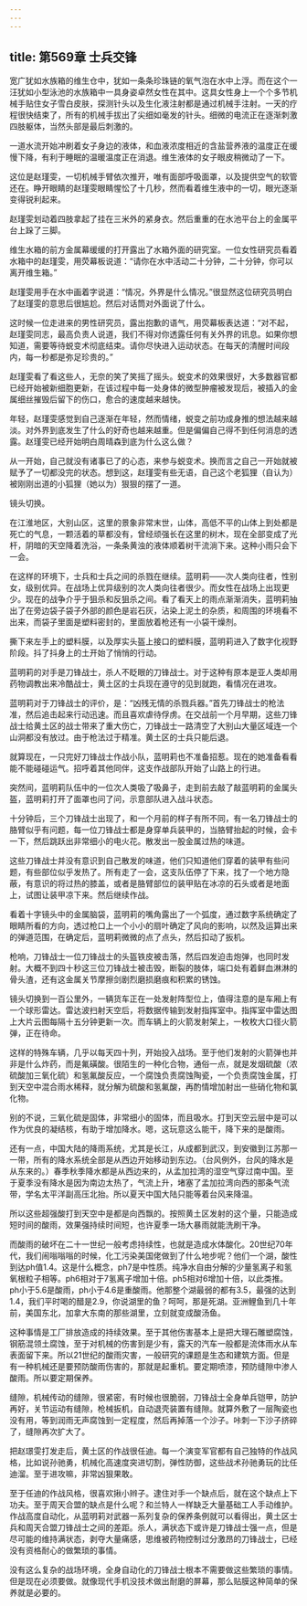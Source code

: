 ```yaml
---
---
---
```

title: 第569章 士兵交锋
---



宽广犹如水族箱的维生仓中，犹如一条条珍珠链的氧气泡在水中上浮。而在这个一汪犹如小型泳池的水族箱中一具身姿卓然女性在其中。这具女性身上一个个多节机械手贴住女子雪白皮肤，探测针头以及生化液注射都是通过机械手注射。一天的疗程很快结束了，所有的机械手拔出了尖细如毫发的针头。细微的电流正在逐渐刺激四肢躯体，当然头部是最后刺激的。

一道水流开始冲刷着女子身边的液体，和血液浓度相近的含盐营养液的温度正在缓慢下降，有利于睡眠的温暖温度正在消退。维生液体的女子眼皮稍微动了一下。

这位是赵瑾雯，一切机械手臂依次推开，唯有面部呼吸面罩，以及提供空气的软管还在。睁开眼睛的赵瑾雯眼睛惺忪了十几秒，然而看着维生液中的一切，眼光逐渐变得锐利起来。

赵瑾雯划动着四肢拿起了挂在三米外的紧身衣。然后重重的在水池平台上的金属平台上跺了三脚。

维生水箱的前方金属幕缓缓的打开露出了水箱外面的研究室。一位女性研究员看着水箱中的赵瑾雯，用荧幕板说道：“请你在水中活动二十分钟，二十分钟，你可以离开维生箱。”

赵瑾雯用手在水中画着字说道：“情况，外界是什么情况。”很显然这位研究员明白了赵瑾雯的意思后很尴尬。然后对话筒对外面说了什么。

这时候一位走进来的男性研究员，露出抱歉的语气，用荧幕板表达道：“对不起，赵瑾雯同志，最高负责人说道，我们不得对你透露任何有关外界的讯息。如果你想知道，需要等待蜕变术彻底结束。请你尽快进入运动状态。在每天的清醒时间段内，每一秒都是弥足珍贵的。”

赵瑾雯看了看这些人，无奈的笑了笑摇了摇头。蜕变术的效果很好，大多数器官都已经开始被新细胞更新，在该过程中每一处身体的微型肿瘤被发现后，被插入的金属细丝摧毁后留下的伤口，愈合的速度越来越快。

年轻，赵瑾雯感觉到自己逐渐在年轻，然而情绪，蜕变之前功成身推的想法越来越淡。对外界到底发生了什么的好奇也越来越重。但是偏偏自己得不到任何消息的透露。赵瑾雯已经开始明白周晴森到底为什么这么做？

从一开始，自己就没有诸事已了的心态，来参与蜕变术。换而言之自己一开始就被赋予了一切都没完的状态。想到这，赵瑾雯有些无语，自己这个老狐狸（自认为）被刚刚出道的小狐狸（她以为）狠狠的摆了一道。

镜头切换。

在江淮地区，大别山区，这里的景象非常末世，山体，高低不平的山体上到处都是死亡的气息，一颗活着的草都没有，曾经顽强长在这里的树木，现在全部变成了光杆，阴暗的天空降着洗浴，一条条黄浊的液体顺着树干流淌下来。这种小雨只会下一会。

在这样的环境下，士兵和士兵之间的杀戮在继续。蓝明莉——次人类向往者，性别女，级别优异。在战场上优异级别的次人类向往者很少。而女性在战场上出现更少。现在的战争介乎于狙杀和反狙杀之间。看了看天上的雨点渐渐消失，蓝明莉抽出了在旁边袋子袋子外部的颜色是岩石灰，沾染上泥土的杂质，和周围的环境看不出来，而袋子里面是塑料密封的，里面放着枪还有一小袋干燥剂。

撕下来左手上的塑料膜，以及厚实头盔上接口的塑料膜，蓝明莉进入了数字化视野阶段。抖了抖身上的土开始了悄悄的行动。

蓝明莉的对手是刀锋战士，杀人不眨眼的刀锋战士。对于这种有原本是亚人类却用药物调教出来冷酷战士，黄土区的士兵现在遵守的见到就跑，看情况在进攻。

蓝明莉对于刀锋战士的评价，是：“凶残无情的杀戮兵器。”首先刀锋战士的枪法准，然后追击起来行动迅速。而且喜欢虐待俘虏。在交战前一个月早期，这些刀锋战士给黄土区的战士带来了重大伤亡，刀锋战士一路清空了大别山大量区域连一个山洞都没有放过。由于枪法过于精准。黄土区的士兵只能后退。

就算现在，一只完好刀锋战士作战小队，蓝明莉也不准备招惹。现在的她准备看看能不能碰碰运气。招呼着其他同伴，这支作战部队开始了山路上的行进。

突然间，蓝明莉队伍中的一位次人类吸了吸鼻子，走到前去敲了敲蓝明莉的金属头盔，蓝明莉打开了面罩也问了问，示意部队进入战斗状态。

十分钟后，三个刀锋战士出现了，和一个月前的样子有所不同，有一名刀锋战士的胳臂似乎有问题，每一位刀锋战士都是身穿单兵装甲的，当胳臂抬起的时候，会卡一下，然后跳跃出非常细小的电火花。散发出一股金属过热的味道。

这些刀锋战士并没有意识到自己散发的味道，他们只知道他们穿着的装甲有些问题，有些部位似乎发热了。所有走了一会，这支队伍停了下来，找了一个地方隐蔽，有意识的将过热的膝盖，或者是胳臂部位的装甲贴在冰凉的石头或者是地面上，试图让装甲凉下来。然后继续作战。

看着十字镜头中的金属脑袋，蓝明莉的嘴角露出了一个弧度，通过数字系统确定了眼睛所看的方向，透过枪口上一个小小的扇叶确定了风向的影响，以然及运算出来的弹道范围，在确定后，蓝明莉微微的点了点头，然后扣动了扳机。

枪响，刀锋战士一位刀锋战士的头盔铁皮被击落，然后四发迫击炮弹，也同时发射。大概不到四十秒这三位刀锋战士被击毁，断裂的肢体，端口处有着鲜血淋淋的骨头渣，还有这金属关节摩擦剑剧烈磨损磨痕和积累的锈蚀。

镜头切换到一百公里外，一辆货车正在一处发射阵型位上，值得注意的是车厢上有一个球形雷达。雷达波扫射天空后，将数据传输到发射指挥室中。指挥室中雷达图上大片云图每隔十五分钟更新一次。而车辆上的火箭发射架上，一枚枚大口径火箭弹，正在待命。

这样的特殊车辆，几乎以每天四十列，开始投入战场。至于他们发射的火箭弹也并非是什么炸药，而是氟磺酸。很陌生的一种化合物，通俗一点，就是发烟硫酸（浓硫酸加三氧化硫）和氢氟酸反应，一个腐蚀负责腐蚀陶瓷，一个负责腐蚀金属，打到天空中混合雨水稀释，就分解为硫酸和氢氟酸，再酌情增加射出一些硝化物和氯化物。

别的不说，三氧化硫是固体，非常细小的固体，而且吸水。打到天空云层中是可以作为优良的凝结核，有助于增加降水。嗯，这玩意这么能干，降下来的是酸雨。

还有一点，中国大陆的降雨系统，尤其是长江，从成都到武汉，到安徽到江苏那一一带，所有的降水系统全部是从西边开始移动到东边。（台风例外，台风的降水是从东来的。）春季秋季降水都是从西边来的，从孟加拉湾的湿空气穿过南中国。至于夏季没有降水是因为南边太热了，气流上升，堵塞了孟加拉湾向西的那条气流带，学名太平洋副高压北抬。所以夏天中国大陆只能等着台风来降温。

所以这些超强酸打到天空中是都是向西飘的。按照黄土区发射的这个量，只能造成短时间的酸雨，效果强持续时间短，也许夏季一场大暴雨就能洗刷干净。

而酸雨的破坏在二十一世纪一般考虑持续性，也就是造成水体酸化。20世纪70年代，我们闹嗡嗡嗡的时候，化工污染美国佬做到了什么地步呢？他们一个湖，酸性到达ph值1.4。这是什么概念，ph7是中性质。纯净水自由分解的少量氢离子和氢氧根粒子相等。ph6相对于7氢离子增加十倍。ph5相对6增加十倍，以此类推。ph小于5.6是酸雨，ph小于4.6是重酸雨。他那整个湖最弱的都有3.5，最强的达到1.4，我们平时喝的醋是2.9，你说湖里的鱼？呵呵，那是死湖。亚洲鲤鱼到几十年前，美国东北，加拿大东南的那些湖里，立刻就变成酸汤鱼。

这种事情是工厂排放造成的持续效果。至于其他伤害基本上是把大理石雕塑腐蚀，钢筋混领土腐蚀，至于对机械的伤害到是少有，露天的汽车一般都是流体雨水从车表面留下来。所以21世纪的酸雨灾害，一般研究的课题是生态和建筑方面。但是有一种机械还是要预防酸雨伤害的，那就是起重机。要定期喷漆，预防缝隙中渗人酸雨。所以要定期保养。

缝隙，机械传动的缝隙，很紧密，有时候也很脆弱，刀锋战士全身单兵铠甲，防护再好，关节运动有缝隙，枪械扳机，自动退壳装置有缝隙。就算外敷了一层陶瓷也没有用，等到润雨无声腐蚀到一定程度，然后再掉落一个沙子。咔刺一下沙子挤碎了，缝隙再次扩大了。

把赵璟雯打发走后，黄土区的作战很任迪。每一个演变军官都有自己独特的作战风格，比如说孙驰勇，机械化高速度突进切割，弹性防御，这些战术孙驰勇玩的比任迪溜。至于进攻嘛，非常凶狠果敢。

至于任迪的作战风格，很喜欢揪小辫子。逮住对手一个缺点后，就在这个缺点上下功夫。至于周天合盟的缺点是什么呢？和兰特人一样缺乏大量基础工人手动维护。作战高度自动化，从蓝明莉对武器一系列复杂的保养条例就可以看得出，黄土区士兵和周天合盟刀锋战士之间的差距。杀人，满状态下或许是刀锋战士强一点，但是尽可能的维持满状态，剥夺大量痛感，思维被药物控制过分激昂的刀锋战士，已经没有资格耐心的做繁琐的事情。

没有这么复杂的战场环境，全身自动化的刀锋战士根本不需要做这些繁琐的事情。但是现在必须要做。就像现代手机没技术做出耐磨的屏幕，那么贴膜这种简单的保养就是必要的。